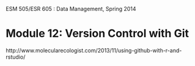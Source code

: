 ESM 505/ESR 605 : Data Management, Spring 2014

Module 12: Version Control with Git 
====================

http://www.molecularecologist.com/2013/11/using-github-with-r-and-rstudio/

